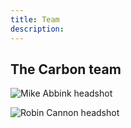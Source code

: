 ```yaml
---
title: Team
description:
---
```


## The Carbon team

<Row>

<Profile name="Mike Abbink" title="IBM Distingished Designer">

![Mike Abbink headshot](/images/team/abbink_mike.png)

</Profile>
<Profile name="Robin Cannon" title="Program Manager">

![Robin Cannon headshot](/images/team/cannon_robin.png)

</Profile>

</Row>
